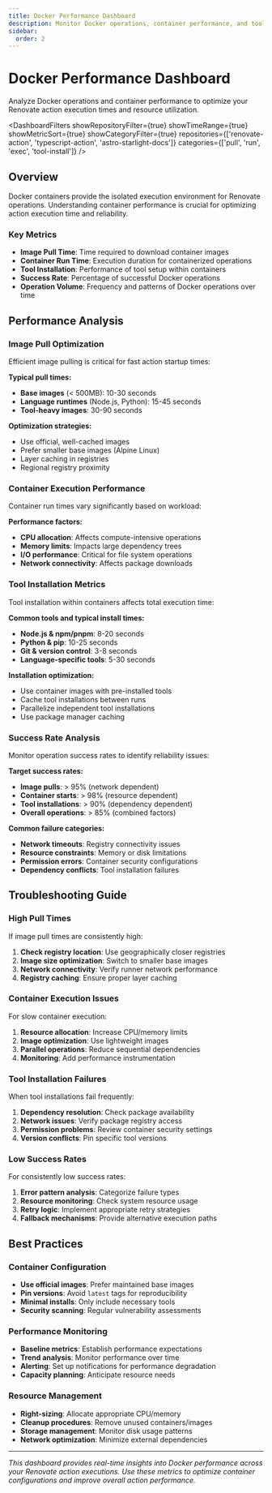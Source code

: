 ```yaml
---
title: Docker Performance Dashboard
description: Monitor Docker operations, container performance, and tool installation metrics for Renovate actions
sidebar:
  order: 2
---
```



# Docker Performance Dashboard

Analyze Docker operations and container performance to optimize your Renovate action execution times and resource utilization.

<DashboardFilters
  showRepositoryFilter={true}
  showTimeRange={true}
  showMetricSort={true}
  showCategoryFilter={true}
  repositories={['renovate-action', 'typescript-action', 'astro-starlight-docs']}
  categories={['pull', 'run', 'exec', 'tool-install']}
/>

## Overview

Docker containers provide the isolated execution environment for Renovate operations. Understanding container performance is crucial for optimizing action execution time and reliability.

### Key Metrics

- **Image Pull Time**: Time required to download container images
- **Container Run Time**: Execution duration for containerized operations
- **Tool Installation**: Performance of tool setup within containers
- **Success Rate**: Percentage of successful Docker operations
- **Operation Volume**: Frequency and patterns of Docker operations over time

<DockerPerformanceChart />

## Performance Analysis

### Image Pull Optimization

Efficient image pulling is critical for fast action startup times:

**Typical pull times:**
- **Base images** (< 500MB): 10-30 seconds
- **Language runtimes** (Node.js, Python): 15-45 seconds
- **Tool-heavy images**: 30-90 seconds

**Optimization strategies:**
- Use official, well-cached images
- Prefer smaller base images (Alpine Linux)
- Layer caching in registries
- Regional registry proximity

### Container Execution Performance

Container run times vary significantly based on workload:

**Performance factors:**
- **CPU allocation**: Affects compute-intensive operations
- **Memory limits**: Impacts large dependency trees
- **I/O performance**: Critical for file system operations
- **Network connectivity**: Affects package downloads

### Tool Installation Metrics

Tool installation within containers affects total execution time:

**Common tools and typical install times:**
- **Node.js & npm/pnpm**: 8-20 seconds
- **Python & pip**: 10-25 seconds
- **Git & version control**: 3-8 seconds
- **Language-specific tools**: 5-30 seconds

**Installation optimization:**
- Use container images with pre-installed tools
- Cache tool installations between runs
- Parallelize independent tool installations
- Use package manager caching

### Success Rate Analysis

Monitor operation success rates to identify reliability issues:

**Target success rates:**
- **Image pulls**: > 95% (network dependent)
- **Container starts**: > 98% (resource dependent)
- **Tool installations**: > 90% (dependency dependent)
- **Overall operations**: > 85% (combined factors)

**Common failure categories:**
- **Network timeouts**: Registry connectivity issues
- **Resource constraints**: Memory or disk limitations
- **Permission errors**: Container security configurations
- **Dependency conflicts**: Tool installation failures

## Troubleshooting Guide

### High Pull Times

If image pull times are consistently high:

1. **Check registry location**: Use geographically closer registries
2. **Image size optimization**: Switch to smaller base images
3. **Network connectivity**: Verify runner network performance
4. **Registry caching**: Ensure proper layer caching

### Container Execution Issues

For slow container execution:

1. **Resource allocation**: Increase CPU/memory limits
2. **Image optimization**: Use lightweight images
3. **Parallel operations**: Reduce sequential dependencies
4. **Monitoring**: Add performance instrumentation

### Tool Installation Failures

When tool installations fail frequently:

1. **Dependency resolution**: Check package availability
2. **Network issues**: Verify package registry access
3. **Permission problems**: Review container security settings
4. **Version conflicts**: Pin specific tool versions

### Low Success Rates

For consistently low success rates:

1. **Error pattern analysis**: Categorize failure types
2. **Resource monitoring**: Check system resource usage
3. **Retry logic**: Implement appropriate retry strategies
4. **Fallback mechanisms**: Provide alternative execution paths

## Best Practices

### Container Configuration

- **Use official images**: Prefer maintained base images
- **Pin versions**: Avoid `latest` tags for reproducibility
- **Minimal installs**: Only include necessary tools
- **Security scanning**: Regular vulnerability assessments

### Performance Monitoring

- **Baseline metrics**: Establish performance expectations
- **Trend analysis**: Monitor performance over time
- **Alerting**: Set up notifications for performance degradation
- **Capacity planning**: Anticipate resource needs

### Resource Management

- **Right-sizing**: Allocate appropriate CPU/memory
- **Cleanup procedures**: Remove unused containers/images
- **Storage management**: Monitor disk usage patterns
- **Network optimization**: Minimize external dependencies

---

*This dashboard provides real-time insights into Docker performance across your Renovate action executions. Use these metrics to optimize container configurations and improve overall action performance.*
